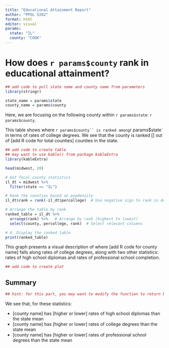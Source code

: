 ```yaml
---
title: "Educational Attainment Report"
author: "PPOL 5202"
format: html
editor: visual
params:
  state: "IL"
  county: "COOK"
---
```


# How does `r params$county` rank in educational attainment?

```r
## add code to pull state name and county name from parameters
library(stringr)

state_name = params$state
county_name = params$county
```

Here, we are focusing on the following county within `r params$state`: `r params$county`.

This table shows where `r params$county`` is ranked among `r params$state` in terms of rates of college degrees. We see that the county is ranked \[\] out of \[add R code for total counties\] counties in the state.

```r
## add code to create table 
## may want to use kable() from package kableExtra
library(kableExtra)

head(midwest, 20)
```

```r
# Get focal county statistics
il_dt = midwest %>%
  filter(state == "IL") 

# Rank the counties based on popdensity
il_dt$rank = rank(-il_dt$percollege)  # Use negative sign to rank in descending order

# Arrange the table by rank
ranked_table = il_dt %>%
  arrange(rank) %>%   # Arrange by rank (highest to lowest)
  select(county, percollege, rank)  # Select relevant columns

# 4. Display the ranked table
print(ranked_table)
```

This graph presents a visual description of where \[add R code for county name\] falls along rates of college degrees, along with two other statistics: rates of high school diplomas and rates of professional school completion.

```r
## add code to create plot 


```

## Summary

```r
## hint: for this part, you may want to modify the function to return both the plot and the input data for the plot 


```

We see that, for these statistics:

-   \[county name\] has \[higher or lower\] rates of high school diplomas than the state mean
-   \[county name\] has \[higher or lower\] rates of college degrees than the state mean
-   \[county name\] has \[higher or lower\] rates of professional school degrees than the state mean
